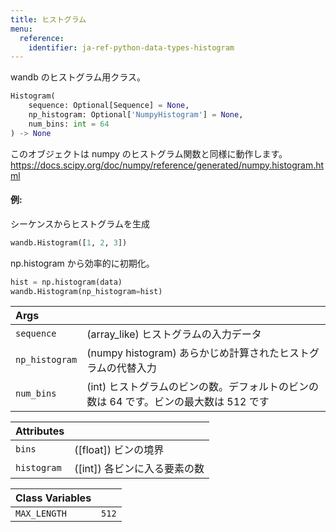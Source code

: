 ```yaml
---
title: ヒストグラム
menu:
  reference:
    identifier: ja-ref-python-data-types-histogram
---
```


<Card title="View the source code" href="https://www.github.com/wandb/wandb/tree/637bddf198525810add5804059001b1b319d6ad1/wandb/sdk/data_types/histogram.py#L18-L94" icon="github"/>

wandb のヒストグラム用クラス。

```python
Histogram(
    sequence: Optional[Sequence] = None,
    np_histogram: Optional['NumpyHistogram'] = None,
    num_bins: int = 64
) -> None
```

このオブジェクトは numpy のヒストグラム関数と同様に動作します。
https://docs.scipy.org/doc/numpy/reference/generated/numpy.histogram.html

#### 例:

シーケンスからヒストグラムを生成

```python
wandb.Histogram([1, 2, 3])
```

np.histogram から効率的に初期化。

```python
hist = np.histogram(data)
wandb.Histogram(np_histogram=hist)
```

| Args |  |
| :--- | :--- |
|  `sequence` |  (array_like) ヒストグラムの入力データ |
|  `np_histogram` |  (numpy histogram) あらかじめ計算されたヒストグラムの代替入力 |
|  `num_bins` |  (int) ヒストグラムのビンの数。デフォルトのビンの数は 64 です。ビンの最大数は 512 です |

| Attributes |  |
| :--- | :--- |
|  `bins` |  ([float]) ビンの境界 |
|  `histogram` |  ([int]) 各ビンに入る要素の数 |

| Class Variables |  |
| :--- | :--- |
|  `MAX_LENGTH`<a id="MAX_LENGTH"></a> |  `512` |
